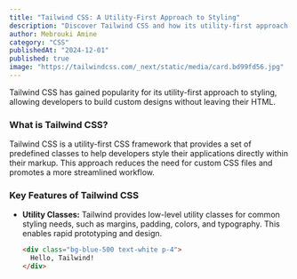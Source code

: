 ```yaml
---
title: "Tailwind CSS: A Utility-First Approach to Styling"
description: "Discover Tailwind CSS and how its utility-first approach streamlines the styling process."
author: Mebrouki Amine
category: "CSS"
publishedAt: "2024-12-01"
published: true
image: "https://tailwindcss.com/_next/static/media/card.bd99fd56.jpg"
---
```


Tailwind CSS has gained popularity for its utility-first approach to styling, allowing developers to build custom designs without leaving their HTML.

### What is Tailwind CSS?

Tailwind CSS is a utility-first CSS framework that provides a set of predefined classes to help developers style their applications directly within their markup. This approach reduces the need for custom CSS files and promotes a more streamlined workflow.

### Key Features of Tailwind CSS

- **Utility Classes:** Tailwind provides low-level utility classes for common styling needs, such as margins, padding, colors, and typography. This enables rapid prototyping and design.

  ```html
  <div class="bg-blue-500 text-white p-4">
    Hello, Tailwind!
  </div>
  ```
